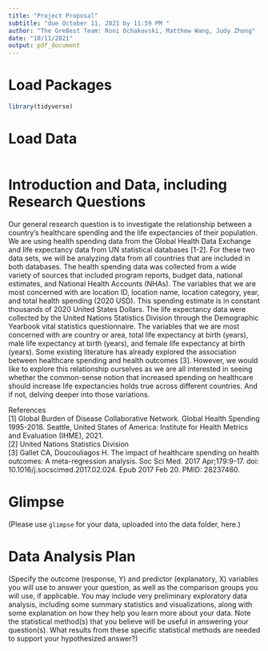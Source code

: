 ```yaml
---
title: "Project Proposal"
subtitle: "due October 11, 2021 by 11:59 PM "
author: "The Gre8est Team: Roni Ochakovski, Matthew Wang, Judy Zhong"
date: "10/11/2021"
output: pdf_document
---
```


# Load Packages

```r
library(tidyverse) 
``` 

# Load Data
```r
```

# Introduction and Data, including Research Questions

Our general research question is to investigate the relationship between a country’s healthcare spending and the life expectancies of their population. We are using health spending data from the Global Health Data Exchange and life expectancy data from UN statistical databases [1-2]. For these two data sets, we will be analyzing data from all countries that are included in both databases. The health spending data was collected from a wide variety of sources that included program reports, budget data, national estimates, and National Health Accounts (NHAs). The variables that we are most concerned with are location ID, location name, location category, year, and total health spending (2020 USD). This spending estimate is in constant thousands of 2020 United States Dollars. The life expectancy data were collected by the United Nations Statistics Division through the Demographic Yearbook vital statistics questionnaire. The variables that we are most concerned with are country or area, total life expectancy at birth (years), male life expectancy at birth (years), and female life expectancy at birth (years). Some existing literature has already explored the association between healthcare spending and health outcomes [3]. However, we would like to explore this relationship ourselves as we are all interested in seeing whether the common-sense notion that increased spending on healthcare should increase life expectancies holds true across different countries. And if not, delving deeper into those variations.

References \
[1] Global Burden of Disease Collaborative Network. Global Health Spending 1995-2018. Seattle, United States of America: Institute for Health Metrics and Evaluation (IHME), 2021. \
[2] United Nations Statistics Division \
[3] Gallet CA, Doucouliagos H. The impact of healthcare spending on health outcomes: A meta-regression analysis. Soc Sci Med. 2017 Apr;179:9-17. doi: 10.1016/j.socscimed.2017.02.024. Epub 2017 Feb 20. PMID: 28237460.

# Glimpse

(Please use `glimpse` for your data, uploaded into the data folder, here.)

# Data Analysis Plan

(Specify the outcome (response, Y) and predictor (explanatory, X) variables you will use to answer your question, as well as the comparison groups you will use, if applicable. You may include very preliminary exploratory data analysis, including some summary statistics and visualizations, along with some explanation on how they help you learn more about your data. Note the statistical method(s) that you believe will be useful in answering your question(s). 
What results from these specific statistical methods are needed to support your hypothesized answer?)

